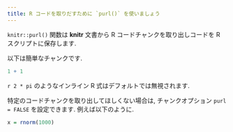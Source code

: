 ```yaml
---
title: R コードを取りだすために `purl()` を使いましょう
---
```


`knitr::purl()` 関数は **knitr** 文書から  R コードチャンクを取り出しコードを R スクリプトに保存します.

以下は簡単なチャンクです.

```r
1 + 1
```

`r 2 * pi` のようなインライン R 式はデフォルトでは無視されます.

特定のコードチャンクを取り出してほしくない場合は, チャンクオプション `purl = FALSE` を設定できます. 例えば以下のように.

```r
x = rnorm(1000)
```
